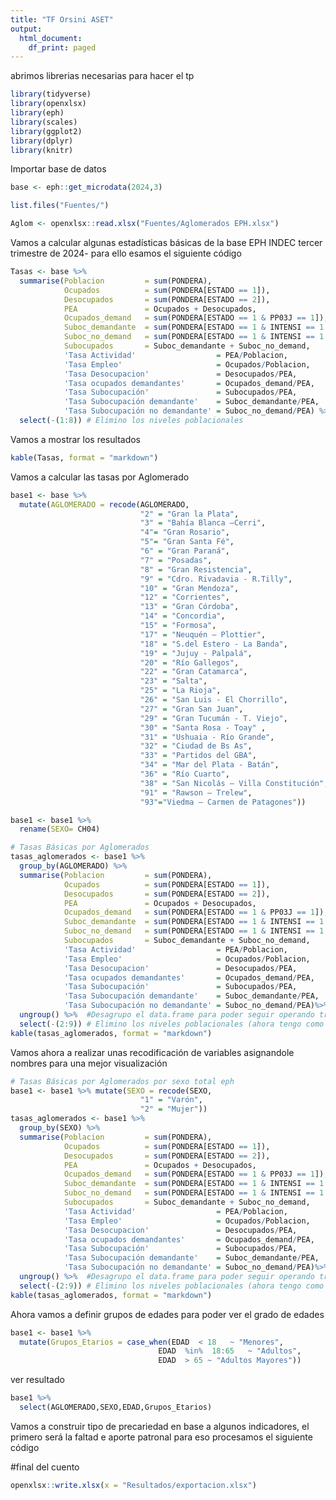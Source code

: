 ---
title: "TF Orsini ASET"
output:
  html_document:
    df_print: paged
---

abrimos librerias necesarias para hacer el tp

```{r message=FALSE, warning=FALSE}
library(tidyverse)
library(openxlsx)
library(eph)
library(scales)
library(ggplot2)
library(dplyr)
library(knitr)
```

Importar base de datos

```{r message=FALSE, warning=FALSE}
base <- eph::get_microdata(2024,3)
```

```{r message=FALSE, warning=FALSE}
list.files("Fuentes/")
```

```{r}
Aglom <- openxlsx::read.xlsx("Fuentes/Aglomerados EPH.xlsx")
```

Vamos a calcular algunas estadísticas básicas de la base EPH INDEC tercer trimestre de 2024- para ello esamos el siguiente código

```{r}
Tasas <- base %>% 
  summarise(Poblacion         = sum(PONDERA),
            Ocupados          = sum(PONDERA[ESTADO == 1]),
            Desocupados       = sum(PONDERA[ESTADO == 2]),
            PEA               = Ocupados + Desocupados,
            Ocupados_demand   = sum(PONDERA[ESTADO == 1 & PP03J == 1]),
            Suboc_demandante  = sum(PONDERA[ESTADO == 1 & INTENSI == 1 & PP03J == 1]),
            Suboc_no_demand   = sum(PONDERA[ESTADO == 1 & INTENSI == 1 & PP03J %in% c(2, 9)]),
            Subocupados       = Suboc_demandante + Suboc_no_demand,
            'Tasa Actividad'                  = PEA/Poblacion,
            'Tasa Empleo'                     = Ocupados/Poblacion,
            'Tasa Desocupacion'               = Desocupados/PEA,
            'Tasa ocupados demandantes'       = Ocupados_demand/PEA,
            'Tasa Subocupación'               = Subocupados/PEA,
            'Tasa Subocupación demandante'    = Suboc_demandante/PEA,
            'Tasa Subocupación no demandante' = Suboc_no_demand/PEA) %>% 
  select(-(1:8)) # Elimino los niveles poblacionales

```

Vamos a mostrar los resultados

```{r}
kable(Tasas, format = "markdown")  
```

Vamos a calcular las tasas por Aglomerado

```{r}
base1 <- base %>%
  mutate(AGLOMERADO = recode(AGLOMERADO,
                             "2" = "Gran la Plata",
                             "3" = "Bahía Blanca –Cerri",
                             "4"= "Gran Rosario",
                             "5"= "Gran Santa Fé", 
                             "6" = "Gran Paraná",
                             "7" = "Posadas",
                             "8" = "Gran Resistencia",
                             "9" = "Cdro. Rivadavia - R.Tilly",
                             "10" = "Gran Mendoza",
                             "12" = "Corrientes",
                             "13" = "Gran Córdoba",
                             "14" = "Concordia",
                             "15" = "Formosa", 
                             "17" = "Neuquén – Plottier", 
                             "18" = "S.del Estero - La Banda",
                             "19" = "Jujuy - Palpalá",
                             "20" = "Río Gallegos", 
                             "22" = "Gran Catamarca",
                             "23" = "Salta", 
                             "25" = "La Rioja",
                             "26" = "San Luis - El Chorrillo",
                             "27" = "Gran San Juan",
                             "29" = "Gran Tucumán - T. Viejo",
                             "30" = "Santa Rosa - Toay" ,
                             "31" = "Ushuaia - Río Grande",
                             "32" = "Ciudad de Bs As", 
                             "33" = "Partidos del GBA",
                             "34" = "Mar del Plata - Batán",
                             "36" = "Río Cuarto", 
                             "38" = "San Nicolás – Villa Constitución", 
                             "91" = "Rawson – Trelew", 
                             "93"="Viedma – Carmen de Patagones"))
```

```{r}
base1 <- base1 %>% 
  rename(SEXO= CH04)

```

```{r}
# Tasas Básicas por Aglomerados
tasas_aglomerados <- base1 %>% 
  group_by(AGLOMERADO) %>% 
  summarise(Poblacion         = sum(PONDERA),
            Ocupados          = sum(PONDERA[ESTADO == 1]),
            Desocupados       = sum(PONDERA[ESTADO == 2]),
            PEA               = Ocupados + Desocupados,
            Ocupados_demand   = sum(PONDERA[ESTADO == 1 & PP03J == 1]),
            Suboc_demandante  = sum(PONDERA[ESTADO == 1 & INTENSI == 1 & PP03J == 1]),
            Suboc_no_demand   = sum(PONDERA[ESTADO == 1 & INTENSI == 1 & PP03J %in% c(2, 9)]),
            Subocupados       = Suboc_demandante + Suboc_no_demand,
            'Tasa Actividad'                  = PEA/Poblacion,
            'Tasa Empleo'                     = Ocupados/Poblacion,
            'Tasa Desocupacion'               = Desocupados/PEA,
            'Tasa ocupados demandantes'       = Ocupados_demand/PEA,
            'Tasa Subocupación'               = Subocupados/PEA,
            'Tasa Subocupación demandante'    = Suboc_demandante/PEA,
            'Tasa Subocupación no demandante' = Suboc_no_demand/PEA)%>% 
  ungroup() %>%  #Desagrupo el data.frame para poder seguir operando tranquilo sobre el mismo
  select(-(2:9)) # Elimino los niveles poblacionales (ahora tengo como 1er variable el aglomerado)
kable(tasas_aglomerados, format = "markdown")
```

Vamos ahora a realizar unas recodificación de variables asignandole nombres para una mejor visualización

```{r}
# Tasas Básicas por Aglomerados por sexo total eph 
base1 <- base1 %>% mutate(SEXO = recode(SEXO,
                             "1" = "Varón",
                             "2" = "Mujer"))
tasas_aglomerados <- base1 %>% 
  group_by(SEXO) %>% 
  summarise(Poblacion         = sum(PONDERA),
            Ocupados          = sum(PONDERA[ESTADO == 1]),
            Desocupados       = sum(PONDERA[ESTADO == 2]),
            PEA               = Ocupados + Desocupados,
            Ocupados_demand   = sum(PONDERA[ESTADO == 1 & PP03J == 1]),
            Suboc_demandante  = sum(PONDERA[ESTADO == 1 & INTENSI == 1 & PP03J == 1]),
            Suboc_no_demand   = sum(PONDERA[ESTADO == 1 & INTENSI == 1 & PP03J %in% c(2, 9)]),
            Subocupados       = Suboc_demandante + Suboc_no_demand,
            'Tasa Actividad'                  = PEA/Poblacion,
            'Tasa Empleo'                     = Ocupados/Poblacion,
            'Tasa Desocupacion'               = Desocupados/PEA,
            'Tasa ocupados demandantes'       = Ocupados_demand/PEA,
            'Tasa Subocupación'               = Subocupados/PEA,
            'Tasa Subocupación demandante'    = Suboc_demandante/PEA,
            'Tasa Subocupación no demandante' = Suboc_no_demand/PEA)%>% 
  ungroup() %>%  #Desagrupo el data.frame para poder seguir operando tranquilo sobre el mismo
  select(-(2:9)) # Elimino los niveles poblacionales (ahora tengo como 1er variable el aglomerado)
kable(tasas_aglomerados, format = "markdown")
```

Ahora vamos a definir grupos de edades para poder ver el grado de edades

```{r}
base1 <- base1 %>% 
  mutate(Grupos_Etarios = case_when(EDAD  < 18   ~ "Menores",
                                 EDAD  %in%  18:65   ~ "Adultos",
                                 EDAD  > 65 ~ "Adultos Mayores"))
```

ver resultado

```{r}
base1 %>% 
  select(AGLOMERADO,SEXO,EDAD,Grupos_Etarios)
```

Vamos a construir tipo de precariedad en base a algunos indicadores, el primero será la faltad e aporte patronal para eso procesamos el siguiente código

#final del cuento

```{r eval=FALSE, include=FALSE}
openxlsx::write.xlsx(x = "Resultados/exportacion.xlsx")
```
